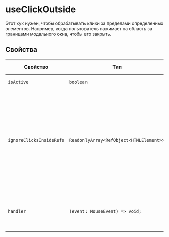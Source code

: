 <Meta title="Hooks|useClickOutside" id="useClickOutside" />

# useClickOutside

Этот хук нужен, чтобы обрабатывать клики за пределами определенных элементов. Например, когда пользователь нажимает на область за границами модального окна, чтобы его закрыть.

## Свойства

| Свойство                 | Тип                                     | По умолчанию | Описание                                                                                                                                          |
| ------------------------ | --------------------------------------- | ------------ | ------------------------------------------------------------------------------------------------------------------------------------------------- |
| `isActive`               | `boolean`                               | -            | Включает хук                                                                                                                                      |
| `ignoreClicksInsideRefs` | `ReadonlyArray<RefObject<HTMLElement>>` | -            | Ссылки на элементы, при клике по которым не вызывается обработчик (`handler`). Обычно это тот элемент, по клику вне которого должен сработать хук |
| `handler`                | `(event: MouseEvent) => void;`          | -            | Обработчик, который вызывается по клику за пределами элемента                                                                                     |

